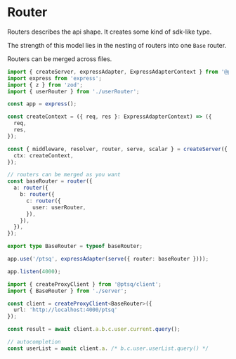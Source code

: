 # Router

Routers describes the api shape.
It creates some kind of sdk-like type.

The strength of this model lies in the nesting of routers into one `Base` router.

Routers can be merged across files.

```ts title="server.ts"
import { createServer, expressAdapter, ExpressAdapterContext } from '@ptsq/server';
import express from 'express';
import { z } from 'zod';
import { userRouter } from './userRouter';

const app = express();

const createContext = ({ req, res }: ExpressAdapterContext) => ({
  req,
  res,
});

const { middleware, resolver, router, serve, scalar } = createServer({
  ctx: createContext,
});

// routers can be merged as you want
const baseRouter = router({
  a: router({
    b: router({
      c: router({
        user: userRouter,
      }),
    }),
  }),
});

export type BaseRouter = typeof baseRouter;

app.use('/ptsq', expressAdapter(serve({ router: baseRouter })));

app.listen(4000);
```

```ts title="client.ts"
import { createProxyClient } from '@ptsq/client';
import { BaseRouter } from './server';

const client = createProxyClient<BaseRouter>({
  url: 'http://localhost:4000/ptsq'
});

const result = await client.a.b.c.user.current.query();

// autocompletion
const userList = await client.a. /* b.c.user.userList.query() */
```
